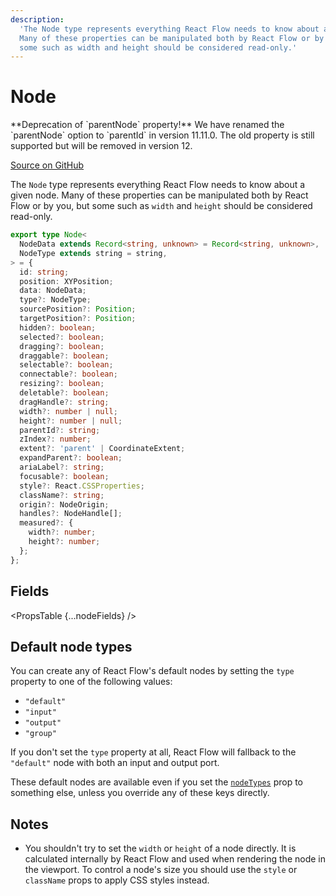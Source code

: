 ```yaml
---
description:
  'The Node type represents everything React Flow needs to know about a given node.
  Many of these properties can be manipulated both by React Flow or by you, but
  some such as width and height should be considered read-only.'
---
```



# Node

<Callout type="info">
  **Deprecation of `parentNode` property!** We have renamed the `parentNode`
  option to `parentId` in version 11.11.0. The old property is still supported
  but will be removed in version 12.
</Callout>

[Source on GitHub](https://github.com/xyflow/xyflow/blob/main/packages/system/src/types/nodes.ts/#L10)

The `Node` type represents everything React Flow needs to know about a given node.
Many of these properties can be manipulated both by React Flow or by you, but
some such as `width` and `height` should be considered read-only.

```ts
export type Node<
  NodeData extends Record<string, unknown> = Record<string, unknown>,
  NodeType extends string = string,
> = {
  id: string;
  position: XYPosition;
  data: NodeData;
  type?: NodeType;
  sourcePosition?: Position;
  targetPosition?: Position;
  hidden?: boolean;
  selected?: boolean;
  dragging?: boolean;
  draggable?: boolean;
  selectable?: boolean;
  connectable?: boolean;
  resizing?: boolean;
  deletable?: boolean;
  dragHandle?: string;
  width?: number | null;
  height?: number | null;
  parentId?: string;
  zIndex?: number;
  extent?: 'parent' | CoordinateExtent;
  expandParent?: boolean;
  ariaLabel?: string;
  focusable?: boolean;
  style?: React.CSSProperties;
  className?: string;
  origin?: NodeOrigin;
  handles?: NodeHandle[];
  measured?: {
    width?: number;
    height?: number;
  };
};
```

## Fields

<PropsTable {...nodeFields} />

## Default node types

You can create any of React Flow's default nodes by setting the `type` property
to one of the following values:

- `"default"`
- `"input"`
- `"output"`
- `"group"`

If you don't set the `type` property at all, React Flow will fallback to the
`"default"` node with both an input and output port.

These default nodes are available even if you set the [`nodeTypes`](/api-reference/react-flow#node-types)
prop to something else, unless you override any of these keys directly.

## Notes

- You shouldn't try to set the `width` or `height` of a node directly. It is
  calculated internally by React Flow and used when rendering the node in the
  viewport. To control a node's size you should use the `style` or `className`
  props to apply CSS styles instead.
